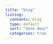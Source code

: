 ```yaml
---
title: "blog"
listing: 
  contents: blog
  type: default
  sort: "date desc"
  categories: true
---
```

